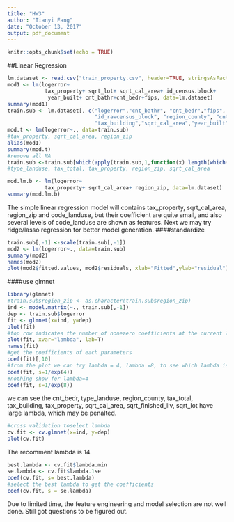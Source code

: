 ---
title: "HW3"
author: "Tianyi Fang"
date: "October 13, 2017"
output: pdf_document
---

```{r setup, include=FALSE}
knitr::opts_chunk$set(echo = TRUE)
```

##Linear Regression

```{r}
lm.dataset <- read.csv("train_property.csv", header=TRUE, stringsAsFactors = FALSE)
mod1 <- lm(logerror~
            tax_property+ sqrt_lot+ sqrt_cal_area+ id_census.block+
             year_built+ cnt_bathr+cnt_bedr+fips, data=lm.dataset)
summary(mod1)
train.sub <- lm.dataset[, c("logerror","cnt_bathr", "cnt_bedr","fips", "type_landuse",
                            "id_rawcensus_block", "region_county", "cnt_room","tax_total", "tax_land","tax_property",
                            "tax_building","sqrt_cal_area","year_built", "region_city", "sqrt_finished_liv", "sqrt_lot")]
mod.t <- lm(logerror~., data=train.sub)
#tax_property, sqrt_cal_area, region_zip
alias(mod1)
summary(mod.t)
#remove all NA
train.sub <-train.sub[which(apply(train.sub,1,function(x) length(which(is.na(x)))==0)), ]
#type_landuse, tax_total, tax_property, region_zip, sqrt_cal_area

mod.lm.b <- lm(logerror~
            tax_property+ sqrt_cal_area+ region_zip, data=lm.dataset)
summary(mod.lm.b)
```
The simple linear regression model will contains tax_property, sqrt_cal_area, region_zip and code_landuse, but their coefficient are quite small, and also several levels of code_landuse are shown as features. Next we may try ridge/lasso regression for better model generation.
####standardize
```{r}
train.sub[,-1] <-scale(train.sub[,-1])
mod2 <- lm(logerror~., data=train.sub)
summary(mod2)
names(mod2)
plot(mod2$fitted.values, mod2$residuals, xlab="Fitted",ylab="residual")
```


####use glmnet
```{r}
library(glmnet)
#train.sub$region_zip <- as.character(train.sub$region_zip)
ind <- model.matrix(~., train.sub[,-1])
dep <- train.sub$logerror
fit <- glmnet(x=ind, y=dep)
plot(fit)
#top row indicates the number of nonezero coefficients at the current lamda, which is the effective df for lasso. y is the value of coefficients
plot(fit, xvar="lambda", lab=T)
names(fit)
#get the coefficients of each parameters
coef(fit)[,10]
#from the plot we can try lambda = 4, lambda =8, to see which lambda is better
coef(fit, s=1/exp(4))
#nothing show for lambda=4
coef(fit, s=1/exp(8))
```
we can see the  cnt_bedr, type_landuse, region_county, tax_total, tax_building, tax_property, sqrt_cal_area, sqrt_finished_liv, sqrt_lot have large lambda, which may be penalted.
```{r}

#cross validation toselect lambda
cv.fit <- cv.glmnet(x=ind, y=dep)
plot(cv.fit)
```
The recomment lambda is 14
```{r}
best.lambda <- cv.fit$lambda.min
se.lambda <- cv.fit$lambda.1se
coef(cv.fit, s= best.lambda)
#select the best lambda to get the coefficients 
coef(cv.fit, s = se.lambda)
```
Due to limited time, the feature engineering and model selection are not well done. Still got questions to be figured out.